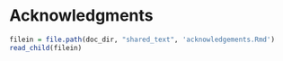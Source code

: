 # Acknowledgments

```r

filein = file.path(doc_dir, "shared_text", 'acknowledgements.Rmd')
read_child(filein)
```


